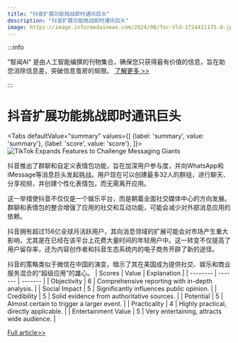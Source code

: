 ```yaml
---
title: "抖音扩展功能挑战即时通讯巨头"
description: "抖音扩展功能挑战即时通讯巨头"
image: https://image.informedainews.com/2024/08/Tec-Vld-1724411175-0.jpg
---
```



:::info

“智闻AI“ 是由人工智能编撰的刊物集合，确保您只获得最有价值的信息，旨在助您消除信息差，突破信息茧房的局限。  [了解更多 >>](/)

:::

# 抖音扩展功能挑战即时通讯巨头


<Tabs
	defaultValue="summary"
	values={[
	{label: 'summary', value: 'summary'},
	{label: 'score', value: 'score'},
]}>
<TabItem value="summary">
<img
  src="https://image.informedainews.com/2024/08/Tec-Vld-1724411175-0.jpg"
  alt="TikTok Expands Features to Challenge Messaging Giants"
/>



抖音推出了群聊和自定义表情包功能，旨在加深用户参与度，并向WhatsApp和iMessage等消息巨头发起挑战。用户现在可以创建最多32人的群组，进行聊天、分享视频，并创建个性化表情包，而无需离开应用。

这一举措使抖音不仅仅是一个娱乐平台，而是朝着全面社交媒体中心的方向发展。群聊和表情包的整合增强了应用的社交和互动功能，可能会减少对外部消息应用的依赖。

抖音拥有超过156亿全球月活跃用户，其向消息领域的扩展可能会对市场产生重大影响，尤其是在已经在该平台上花费大量时间的年轻用户中。这一转变不仅提高了用户留存率，还为内容创作者和抖音生态系统内的电子商务开辟了新的途径。

抖音的策略类似于微信在中国的演变，暗示了其在美国成为提供社交、娱乐和商业服务混合的“超级应用”的雄心。
</TabItem>
<TabItem value="score">
	| Scores     | Value   | Explanation |
	| -------- | ------- | ------- |
	| Objectivity  | 6    | Comprehensive reporting with in-depth analysis.    |
	| Social Impact | 5     | Significantly influences public opinion.    |
	| Credibility    | 5    | Solid evidence from authoritative sources.    |
	| Potential    | 5    | Almost certain to trigger a larger event.    |
	| Practicality    | 4    | Highly practical, directly applicable.    |
	| Entertainment Value    | 5    | Very entertaining, attracts wide audience.    |
</TabItem>
</Tabs>

[Full article>>](https://www.36kr.com/p/2916779433221001)
